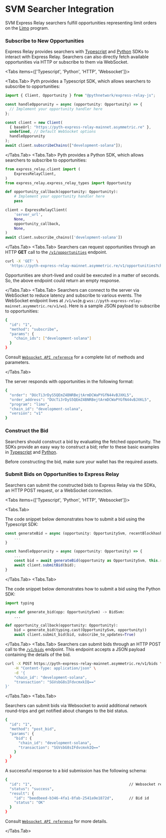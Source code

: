 
# SVM Searcher Integration

SVM Express Relay searchers fulfill opportunities representing limit orders on the [Limo]() program.

<Steps>

### Subscribe to New Opportunities

Express Relay provides searchers with [Typescript](https://github.com/pyth-network/per/tree/main/sdk/js) and [Python](https://github.com/pyth-network/per/tree/main/sdk/python) SDKs to interact with Express Relay.
Searchers can also directly fetch available opportunities via HTTP or subscribe to them via WebSocket.

<Tabs items={['Typescript', 'Python', 'HTTP', 'Websocket']}>

<Tabs.Tab>
Pyth provides a Typescript SDK, which allows searchers to subscribe to opportunities:

```typescript
import { Client, Opportunity } from "@pythnetwork/express-relay-js";

const handleOpporunity = async (opportunity: Opportunity) => {
  // Implement your opportunity handler here
};

const client = new Client(
  { baseUrl: "https://pyth-express-relay-mainnet.asymmetric.re" },
  undefined, // Default WebSocket options
  handleOpporunity
);
await client.subscribeChains(["development-solana"]);
```

</Tabs.Tab>
<Tabs.Tab>
Pyth provides a Python SDK, which allows searchers to subscribe to opportunities:

```python copy
from express_relay.client import (
    ExpressRelayClient,
)
from express_relay.express_relay_types import Opportunity

def opportunity_callback(opportunity: Opportunity):
    # Implement your opportunity handler here
    pass

client = ExpressRelayClient(
    'server_url',
    None,
    opportunity_callback,
    None,
)
await client.subscribe_chains(['development-solana'])
```

</Tabs.Tab>
<Tabs.Tab>
Searchers can request opportunities through an HTTP **GET** call to the [`/v1/opportunities`](https://pyth-express-relay-mainnet.asymmetric.re/docs#tag/opportunity/operation/get_opportunities) endpoint.

```bash copy
curl -X 'GET' \
  'https://pyth-express-relay-mainnet.asymmetric.re/v1/opportunities?chain_id=development-solana&mode=live'
```

Opportunities are short-lived and could be executed in a matter of seconds. So, the above endpoint could return an empty response.

</Tabs.Tab>
<Tabs.Tab>
Searchers can connect to the server via WebSocket to reduce latency and subscribe to various events. The WebSocket endpoint lives at `/v1/ws`(e.g `wss://pyth-express-relay-mainnet.asymmetric.re/v1/ws`).
Here is a sample JSON payload to subscribe to opportunities:

```bash copy
{
  "id": "1",
  "method": "subscribe",
  "params": {
    "chain_ids": ["development-solana"]
  }
}
```

Consult [`Websocket API reference`](./websocket-api-reference.mdx) for a complete list of methods and parameters.

</Tabs.Tab>
</Tabs>

The server responds with opportunities in the following format:

```bash copy
{
  "order": "DUcTi3rDyS5QEmZ4BNRBejtArmDCWaPYGfN44vBJXKL5",              // The Limo order to be executed, encoded in base64
  "order_address": "DUcTi3rDyS5QEmZ4BNRBejtArmDCWaPYGfN44vBJXKL5",      // Address of the order account
  "program": "limo",                                                    // Identifier of the program that the order exists in
  "chain_id": "development-solana",
  "version": "v1"                                                       // Opportunity format version
}
```

### Construct the Bid

Searchers should construct a bid by evaluating the fetched opportunity.
The SDKs provide an easy way to construct a bid; refer to these basic examples in [Typescript](https://github.com/pyth-network/per/blob/0bd47e39d704c4b19b596512e4be05db4f715e58/sdk/js/src/examples/simpleSearcherLimo.ts#L75) and [Python](https://github.com/pyth-network/per/blob/0bd47e39d704c4b19b596512e4be05db4f715e58/sdk/python/express_relay/searcher/examples/simple_searcher_svm.py#L110).

<Callout type="warning" emoji="⚠️">
  Before constructing the bid, make sure your wallet has the required assets.
</Callout>

### Submit Bids on Opportunities to Express Relay

Searchers can submit the constructed bids to Express Relay via the SDKs, an HTTP POST request, or a WebSocket connection.

<Tabs items={['Typescript', 'Python', 'HTTP', 'Websocket']}>

<Tabs.Tab>

The code snippet below demonstrates how to submit a bid using the Typescript SDK:

```typescript {4} copy
const generateBid = async (opportunity: OpportunitySvm, recentBlockhash: Blockhash): BidSvm => {
    ...
}

const handleOpporunity = async (opportunity: Opportunity) => {
    ...
    const bid = await generateBid(opportunity as OpportunitySvm, this.recentBlockhash[this.chainId]);
    await client.submitBid(bid);
}
````

</Tabs.Tab>
<Tabs.Tab>

The code snippet below demonstrates how to submit a bid using the Python SDK:

```python {5} copy
import typing

async def generate_bid(opp: OpportunitySvm) -> BidSvm:
    ...

def opportunity_callback(opportunity: Opportunity):
    bid = generate_bid(typing.cast(OpportunitySvm, opportunity))
    await client.submit_bid(bid, subscribe_to_updates=True)
```

</Tabs.Tab>
<Tabs.Tab>
Searchers can submit bids through an HTTP POST call to the [`/v1/bids`](https://pyth-express-relay-mainnet.asymmetric.re/docs#tag/bid/operation/bid) endpoint. This endpoint accepts a JSON payload containing the details of the bid.

```bash copy
curl -X POST https://pyth-express-relay-mainnet.asymmetric.re/v1/bids \
    -H "Content-Type: application/json" \
    -d '{
    "chain_id": "development-solana",
    "transaction": "SGVsbG8sIFdvcmxkIQ=="
}'
```

</Tabs.Tab>
<Tabs.Tab>

Searchers can submit bids via Websocket to avoid additional network round-trips and get notified about changes to the bid status.

```bash copy
{
  "id": "1",
  "method": "post_bid",
  "params": {
    "bid": {
      "chain_id": "development-solana",
      "transaction": "SGVsbG8sIFdvcmxkIQ=="
    }
  }
}
```

A successful response to a bid submission has the following schema:

```bash copy
{
  "id": "1",                                            // Websocket request id
  "status": "success",
  "result": {
    "id": "beedbeed-b346-4fa1-8fab-2541a9e1872d",       // Bid id
    "status": "OK"
  }
}
```

Consult [`Websocket API reference`](./websocket-api-reference.mdx) for more details.

</Tabs.Tab>
</Tabs>
</Steps>